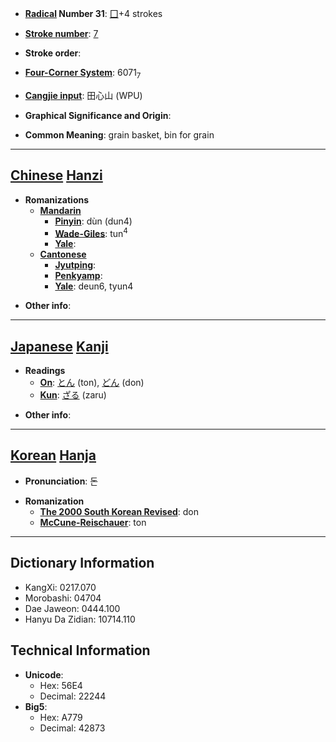* '''[[Wiktionary:Chinese radical index| Radical]] Number 31''': [[Wiktionary:Chinese radical index 囗|囗]]+4 strokes

* '''[[Wiktionary:Chinese total strokes index|Stroke number]]''': [[Wiktionary:Chinese total strokes index 7|7]]

* '''Stroke order''': 

* '''[[Wiktionary:Chinese four corner index|Four-Corner System]]''': 6071<sub>7</sub>

* '''[[Wiktionary:Chinese Cangjie index|Cangjie input]]''': 田心山 (WPU)

* '''Graphical Significance and Origin''': 

* '''Common Meaning''': grain basket, bin for grain

----

== [[Chinese]] [[Hanzi]] ==

* '''Romanizations'''
** '''[[Mandarin]]'''
*** '''[[Pinyin]]''': dùn (dun4)
*** '''[[Wade-Giles]]''': tun<sup>4</sup>
*** '''[[Yale]]''': 
** '''[[Cantonese]]'''
*** '''[[Jyutping]]''':
*** '''[[Penkyamp]]''': 
*** '''[[Yale]]''': deun6, tyun4

* '''Other info''': 

----

== [[Japanese]] [[Kanji]] ==

* '''Readings'''
** '''[[On]]''': [[とん]] (ton), [[どん]] (don)
** '''[[Kun]]''': [[ざる]] (zaru)

* '''Other info''':  

----

== [[Korean]] [[Hanja]] ==

* '''Pronunciation''': 돈

* '''Romanization'''
** '''[[The 2000 South Korean Revised Romanization|The 2000 South Korean Revised]]''': don
** '''[[McCune-Reischauer]]''': ton

----

== Dictionary Information ==

* KangXi: 0217.070
* Morobashi: 04704
* Dae Jaweon: 0444.100
* Hanyu Da Zidian: 10714.110

== Technical Information ==

* '''Unicode''':
** Hex: 56E4
** Decimal: 22244
* '''Big5''':
** Hex: A779
** Decimal: 42873
